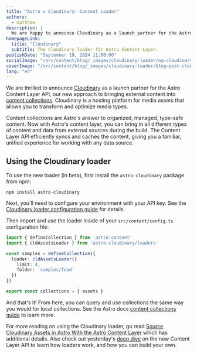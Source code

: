 ```yaml
---
title: "Astro x Cloudinary: Content Loader"
authors:
  - matthew
description: |
  We are happy to announce Cloudinary as a launch partner for the Astro Content Layer API.
homepageLink:
  title: "Cloudinary"
  subtitle: The Cloudinary loader for Astro Content Layer.
publishDate: "September 19, 2024 11:00:00"
socialImage: "/src/content/blog/_images/cloudinary-loader/og-cloudinary.webp"
coverImage: "/src/content/blog/_images/cloudinary-loader/blog-post-cloudinary.webp"
lang: "en"
---
```



We are thrilled to announce [Cloudinary](https://cloudinary.com/) as a launch partner for the Astro Content Layer API, our new approach to bringing external content into [content collections](https://docs.astro.build/en/guides/content-collections/). Cloudinary is a hosting platform for media assets that allows you to transform and optimize media types.

Content collections are Astro's answer to organized, managed, type-safe content. Now with Astro's content layer, you can bring in all different types of content and data from external sources during the build. The Content Layer API efficiently syncs and caches the content, giving you a familiar, unified experience for working with any data source.

## Using the Cloudinary loader

To use the new loader (in beta), first install the `astro-cloudinary` package from npm:

```shell
npm install astro-cloudinary
```

Next, you'll need to configure your environment with your API key. See the [Cloudinary loader configuration guide](https://astro.cloudinary.dev/installation) for details.

Then import and use the loader inside of your `src/content/config.ts` configuration file:

```ts
import { defineCollection } from 'astro:content'
import { cldAssetsLoader } from 'astro-cloudinary/loaders'

const samples = defineCollection({
  loader: cldAssetsLoader({
    limit: 4,
    folder: 'samples/food'
  })
})

export const collections = { assets }
```

And that's it! From here, you can query and use collections the same way you would for local collections. See the Astro docs [content collections guide](https://docs.astro.build/en/guides/content-collections/) to learn more.

For more reading on using the Cloudinary loader, go read [Source Cloudinary Assets in Astro With the Astro Content Layer](https://cloudinary.com/blog/source-cloudinary-assets-astro-content-layer) which has additional details. Also check out yesterday's [deep dive](/blog/content-layer-deep-dive/) on the new Content Layer API to learn how loaders work, and how you can build your own.
